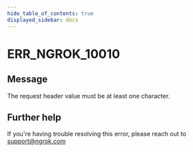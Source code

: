 ```yaml
---
hide_table_of_contents: true
displayed_sidebar: docs
---
```



# ERR_NGROK_10010

## Message

The request header value must be at least one character.

<ErrorDetails error="err_ngrok_10010" />

## Further help

If you're having trouble resolving this error, please reach out to [support@ngrok.com](mailto:support@ngrok.com?subject=Help%20with%20ERR_NGROK_10010)
